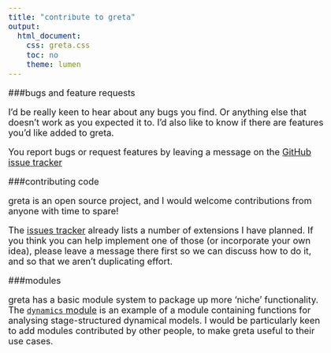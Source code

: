 ```yaml
---
title: "contribute to greta"
output:
  html_document:
    css: greta.css
    toc: no
    theme: lumen
---
```


<style type="text/css">
body{
  font-size: 18px;
}
</style>

###bugs and feature requests

I'd be really keen to hear about any bugs you find. Or anything else that doesn't work as you expected it to. I'd also like to know if there are features you'd like added to greta.

You report bugs or request features by leaving a message on the [GitHub issue tracker](https://github.com/goldingn/greta/issues)

###contributing code

greta is an open source project, and I would welcome contributions from anyone with time to spare!

The [issues tracker](https://github.com/goldingn/greta/issues) already lists a number of extensions I have planned. If you think you can help implement one of those (or incorporate your own idea), please leave a message there first so we can discuss how to do it, and so that we aren't duplicating effort.

###modules

greta has a basic module system to package up more 'niche' functionality.
The [`dynamics` module](dynamics-module.html) is an example of a module containing functions for analysing stage-structured dynamical models.
I would be particularly keen to add modules contributed by other people, to make greta useful to their use cases.
